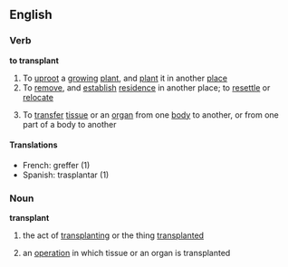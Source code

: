 ==English==

===Verb===
'''to transplant'''
{{wikipediapar|transplanting}}
#To [[uproot]] a [[growing]] [[plant]], and [[plant]] it in another [[place]]
#To [[remove]], and [[establish]] [[residence]] in another place; to [[resettle]] or [[relocate]]
#{{medicine}} To [[transfer]] [[tissue]] or an [[organ]] from one [[body]] to another, or from one part of a body to another
====Translations====
*French: greffer (1)
*Spanish: trasplantar (1)

===Noun===
'''transplant'''
#the act of [[transplanting]] or the thing [[transplanted]]
#{{medicine}} an [[operation]] in which tissue or an organ is transplanted